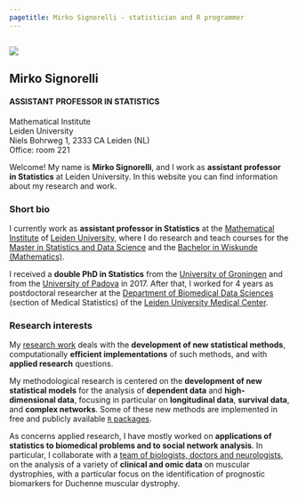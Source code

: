 ```yaml
---
pagetitle: Mirko Signorelli - statistician and R programmer
---
```


##

<div class="jumbotron fp-jumbo">
<div class="row">
<div class="col-12 col-md-6 go-away-p-margin">
<img src="images/mirkosignorelli.jpg" class="img-responsive" />
</div>
<div class="col-12 col-md-6" style="margin-top: 10px;">
## Mirko Signorelli

#### ASSISTANT PROFESSOR IN STATISTICS

Mathematical Institute  
Leiden University  
Niels Bohrweg 1, 2333 CA Leiden (NL)  
Office: room 221

</div>
</div>
</div>

Welcome! My name is **Mirko Signorelli**, and I work as **assistant professor in Statistics** at Leiden University. In this website you can find information about my research and work.

### Short bio

I currently work as **assistant professor in Statistics** at the [Mathematical Institute](https://www.universiteitleiden.nl/en/science/mathematics) of [Leiden University](https://www.universiteitleiden.nl/en/about-us), where I do research and teach courses for the [Master in Statistics and Data Science](https://www.universiteitleiden.nl/en/education/study-programmes/master/statistics--data-science) and the [Bachelor in Wiskunde (Mathematics)](https://www.universiteitleiden.nl/onderwijs/opleidingen/bachelor/wiskunde).

I received a **double PhD in Statistics** from the [University of Groningen](https://www.rug.nl) and from the [University of Padova](https://www.unipd.it/en/) in 2017. After that, I worked for 4 years as postdoctoral researcher at the [Department of Biomedical Data Sciences](https://www.lumc.nl/org/bds/?setlanguage=English&setcountry=en) (section of Medical Statistics) of the [Leiden University Medical Center](https://www.lumc.nl/research/introduction).

### Research interests

My [research work](publications.html) deals with the **development of new statistical methods**, computationally **efficient implementations** of such methods, and with **applied research** questions.

My methodological research is centered on the **development of new statistical models** for the analysis of **dependent data** and **high-dimensional data**, focusing in particular on **longitudinal data**, **survival data**, and **complex networks**. Some of these new methods are implemented in free and publicly available [`R` packages](r.html).

As concerns applied research, I have mostly worked on **applications of statistics to biomedical problems and to social network analysis**. In particular, I collaborate with a [team of biologists, doctors and neurologists](https://www.spierziektencentrum.nl/location/lumc/), on the analysis of a variety of **clinical and omic data** on muscular dystrophies, with a particular focus on the identification of prognostic biomarkers for Duchenne muscular dystrophy.

</section>
